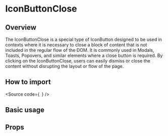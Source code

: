 

<Meta of={Stories} />

# IconButtonClose

## Overview

The IconButtonClose is a special type of IconButton designed to be used
in contexts where it is necessary to close a block of content that is not included in the regular flow of the DOM.
It is commonly used in Modals, Toasts, Popovers, and similar elements where a close button is required.
By clicking on the IconButtonClose, users can easily dismiss or close the content without disrupting the layout or flow of the page.

## How to import

<Source
  code={`
`}
/>

## Basic usage

<Canvas of={Stories.Base} />

## Props

<ArgTypes of={Stories} />
